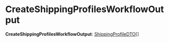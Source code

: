 
# CreateShippingProfilesWorkflowOutput

 **CreateShippingProfilesWorkflowOutput**: [ShippingProfileDTO](../../../../../fulfillment/interfaces/fulfillment.ShippingProfileDTO/page.mdx)[]
